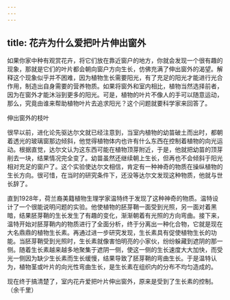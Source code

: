 ```yaml
---
---
---
```

title: 花卉为什么爱把叶片伸出窗外
---




如果你家中种有观赏花卉，将它们放在靠近窗户的地方，你就会发现一个很有趣的现象，那就是它们的叶片都会朝向窗户方向生长，仿佛充满了伸出窗外的渴望。解释这个现象似乎并不困难，因为植物生长需要阳光，有了充足的阳光才能进行光合作用，制造出自身需要的营养物质。如果将窗外和室内相比，植物当然选择前者，因为在窗外才能沐浴到更多的阳光。可是，植物的叶片不像人的手可以随意运动，那么，究竟由谁来帮助植物叶片去追求阳光？这个问题就要科学家来回答了。

伸出窗外的枝叶



很早以前，进化论先驱达尔文就已经注意到，当室内植物的幼苗破土而出时，都朝着透光的玻璃窗那边倾斜，他觉得植物体内也许有什么东西在控制着植物的向光运动。根据直觉，达尔文认为这东西可能在植物顶芽附近，于是，他就把幼苗的顶芽削去一块，结果情况完全变了。幼苗虽然还继续朝上生长，但再也不会倾斜于阳光相对充足的窗户了。这个实验使达尔文相信，肯定有一种神奇的物质在操纵植物的生长方向。很可惜，在当时的研究条件下，还没等达尔文发现这种物质，他就与世长辞了。



直到1928年，荷兰裔美籍植物生理学家温特终于发现了这种神奇的物质。温特设计了一个很能说明问题的实验。他使植物的胚芽鞘一面受到光照，另一面对着黑暗，结果胚芽鞘的生长发生了有趣的变化，渐渐朝着有光照的方向弯曲。接下来，温特开始对胚芽鞘内的物质进行了全面分析，终于分离出一种化合物，它就是现在大名鼎鼎的植物生长素。再通过进一步研究发现，生长素具有促使植物生长的功能。当胚芽鞘受到光照时，生长素就像害怕明亮的小家伙，纷纷躲藏到遮阴的那一侧。随着生长素越来越多地聚集于遮阴一侧，使这一侧的生长速度大大加快，而受光一侧因为缺少生长素而生长缓慢，结果导致了胚芽鞘的弯曲生长。于是温特认为，植物茎或叶片的向光性弯曲生长，是生长素在组织内的分布不均匀造成的。

现在终于搞清楚了，室内花卉爱把叶片伸出窗外，原来是受到了生长素的控制。（余千里）